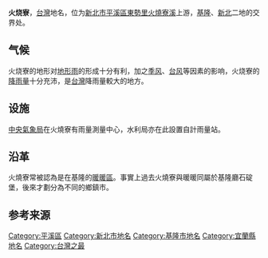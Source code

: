 {{Unreferenced|time=2022-01-01T22:44:04+00:00}}
'''火烧寮'''，[[台灣|台灣]]地名，位为[[新北市|新北市]][[平溪區|平溪區]][[東勢里|東勢里]][[火燒寮溪|火燒寮溪]]上游，[[基隆市|基隆]]、[[新北市|新北]]二地的交界处。

==气候==
火烧寮的地形对[[地形雨|地形雨]]的形成十分有利，加之[[季风|季风]]、[[台风|台风]]等因素的影响，火烧寮的[[降雨量|降雨量]]十分充沛，是[[臺灣|台灣]]降雨量較大的地方。

==设施==
[[中央氣象局|中央氣象局]]在火燒寮有雨量測量中心，水利局亦在此設置自計雨量站。

==沿革==
火燒寮常被認為是在基隆的[[暖暖區|暖暖區]]。事實上過去火燒寮與暖暖同屬於基隆廳石碇堡，後來才劃分為不同的鄉鎮市。

==参考来源==
{{reflist}}

[[Category:平溪區|Category:平溪區]]
[[Category:新北市地名|Category:新北市地名]]
[[Category:基隆市地名|Category:基隆市地名]]
[[Category:宜蘭縣地名|Category:宜蘭縣地名]]
[[Category:台灣之最|Category:台灣之最]]